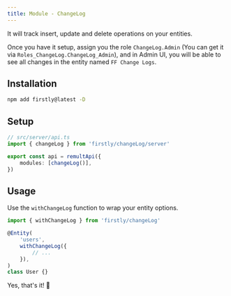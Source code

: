 ```yaml
---
title: Module - ChangeLog
---
```


It will track insert, update and delete operations on your entities.

Once you have it setup, assign you the role `ChangeLog.Admin` (You can get it via
`Roles_ChangeLog.ChangeLog_Admin`), and in Admin UI, you will be able to see all changes in the
entity named `FF Change Logs`.

## Installation

```bash
npm add firstly@latest -D
```

## Setup

```ts
// src/server/api.ts
import { changeLog } from 'firstly/changeLog/server'

export const api = remultApi({
	modules: [changeLog()],
})
```

## Usage

Use the `withChangeLog` function to wrap your entity options.

```ts
import { withChangeLog } from 'firstly/changeLog'

@Entity(
	'users',
	withChangeLog({
		// ...
	}),
)
class User {}
```

Yes, that's it! 🎉
